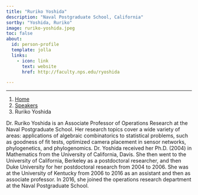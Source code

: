 ```yaml
---
title: "Ruriko Yoshida"
description: "Naval Postgraduate School, California"
sortby: "Yoshida, Ruriko"
image: ruriko-yoshida.jpeg
toc: false
about:
  id: person-profile
  template: jolla
  links:
    - icon: link
      text: website
      href: http://faculty.nps.edu/ryoshida

---
```

---

```{=html}
<nav aria-label="breadcrumb">
  <ol class="breadcrumb">
    <li class="breadcrumb-item"><a href="../../index.html">Home</a></li>
    <li class="breadcrumb-item"><a href="../../speaker.html">Speakers</a></li>
    <li class="breadcrumb-item active">Ruriko Yoshida</li>

  </ol>
</nav>
```

:::{#person-profile}
:::

Dr. Ruriko Yoshida is an Associate Professor of Operations Research at the Naval Postgraduate School. Her research topics cover a wide variety of areas: applications of algebraic combinatorics to statistical problems, such as goodness of fit tests, optimized camera placement in sensor networks, phylogenetics, and phylogenomics. Dr. Yoshida received her Ph.D. (2004) in Mathematics from the University of California, Davis. She then went to the University of California, Berkeley as a postdoctoral researcher, and then Duke University for her postdoctoral research from 2004 to 2006. She was at the University of Kentucky from 2006 to 2016 as an assistant and then as associate professor. In 2016, she joined the operations research department at the Naval Postgraduate School.

